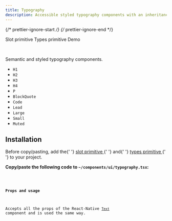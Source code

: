 ```yaml
---
title: Typography
description: Accessible styled typography components with an inheritance system.
---
```


{/* prettier-ignore-start */}
{/* prettier-ignore-end */}


<LinkButton href='/primitives/slot'>Slot primitive</LinkButton>
<LinkButton href='/primitives/types'>Types primitive</LinkButton>
<LinkButton target='_blank' href='https://rnr-showcase.vercel.app/typography'>
  Demo
</LinkButton>

<br />

Semantic and styled typography components.

- `H1`
- `H2`
- `H3`
- `H4`
- `P`
- `BlockQuote`
- `Code`
- `Lead`
- `Large`
- `Small`
- `Muted`

## Installation

<Aside type='tip' title='Dependencies'>
  Before copy/pasting, add the{' '}
  <a href='/primitives/slot' className='text-white font-bold'>
    slot primitive
  </a>{' '}
  and{' '}
  <a href='/primitives/types' className='text-white font-bold'>
    types primitive
  </a>{' '}
  to your project.
</Aside>

**Copy/paste the following code to `~/components/ui/typography.tsx`:**

<Code code={importedTypographyCode} lang='tsx' title='~/components/ui/typography.tsx' />

#### Props and usage

Accepts all the props of the React-Native [`Text`](https://reactnative.dev/docs/text#props) component and is used the same way.
